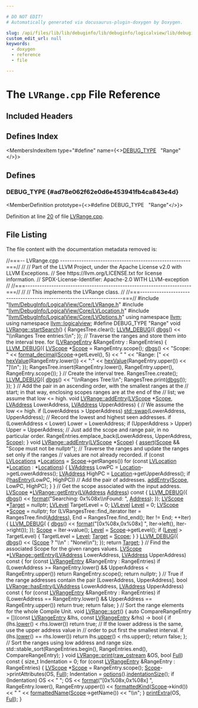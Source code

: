 ```yaml
---

# DO NOT EDIT!
# Automatically generated via docusaurus-plugin-doxygen by Doxygen.

slug: /api/files/lib/lib/debuginfo/lib/debuginfo/logicalview/lib/debuginfo/logicalview/core/lvrange-cpp
custom_edit_url: null
keywords:
  - doxygen
  - reference
  - file

---
```





# The `LVRange.cpp` File Reference

<DoxygenPage pluginConfig={pluginConfig}>



## Included Headers

<IncludesList>
<IncludesListItem
  filePath="llvm/DebugInfo/LogicalView/Core/LVRange.h"
  permalink="/docs/api/files/include/include/llvm/include/llvm/debuginfo/include/llvm/debuginfo/logicalview/include/llvm/debuginfo/logicalview/core/lvrange-h"
  isLocal="true" />
<IncludesListItem
  filePath="llvm/DebugInfo/LogicalView/Core/LVLocation.h"
  permalink="/docs/api/files/include/include/llvm/include/llvm/debuginfo/include/llvm/debuginfo/logicalview/include/llvm/debuginfo/logicalview/core/lvlocation-h"
  isLocal="true" />
<IncludesListItem
  filePath="llvm/DebugInfo/LogicalView/Core/LVOptions.h"
  permalink="/docs/api/files/include/include/llvm/include/llvm/debuginfo/include/llvm/debuginfo/logicalview/include/llvm/debuginfo/logicalview/core/lvoptions-h"
  isLocal="true" />
</IncludesList>

## Defines Index

<MembersIndex>

<MembersIndexItem
  type="#define"
  name={<><a href="#ad78e062f62e0d6e453941fb4ca843e4d">DEBUG&#95;TYPE</a>&nbsp;&nbsp;&nbsp;&quot;Range&quot;</>}>
</MembersIndexItem>

</MembersIndex>


<SectionDefinition>

## Defines

### DEBUG&#95;TYPE {#ad78e062f62e0d6e453941fb4ca843e4d}

<MemberDefinition
  prototype={<>#define DEBUG&#95;TYPE&nbsp;&nbsp;&nbsp;&quot;Range&quot;</>}>

Definition at line <a href="#l00020">20</a> of file <a href="/docs/api/files/lib/lib/debuginfo/lib/debuginfo/logicalview/lib/debuginfo/logicalview/core/lvrange-cpp">LVRange.cpp</a>.
</MemberDefinition>

</SectionDefinition>

## File Listing

The file content with the documentation metadata removed is:

<ProgramListing>

<Link id="l00001" /><CodeLine lineNumber="1"><Highlight kind="comment">//===-- LVRange.cpp -------------------------------------------------------===//</Highlight><Highlight kind="normal"></Highlight></CodeLine>
<Link id="l00002" /><CodeLine lineNumber="2"><Highlight kind="normal"></Highlight><Highlight kind="comment">//</Highlight><Highlight kind="normal"></Highlight></CodeLine>
<Link id="l00003" /><CodeLine lineNumber="3"><Highlight kind="normal"></Highlight><Highlight kind="comment">// Part of the LLVM Project, under the Apache License v2.0 with LLVM Exceptions.</Highlight><Highlight kind="normal"></Highlight></CodeLine>
<Link id="l00004" /><CodeLine lineNumber="4"><Highlight kind="normal"></Highlight><Highlight kind="comment">// See https://llvm.org/LICENSE.txt for license information.</Highlight><Highlight kind="normal"></Highlight></CodeLine>
<Link id="l00005" /><CodeLine lineNumber="5"><Highlight kind="normal"></Highlight><Highlight kind="comment">// SPDX-License-Identifier: Apache-2.0 WITH LLVM-exception</Highlight><Highlight kind="normal"></Highlight></CodeLine>
<Link id="l00006" /><CodeLine lineNumber="6"><Highlight kind="normal"></Highlight><Highlight kind="comment">//</Highlight><Highlight kind="normal"></Highlight></CodeLine>
<Link id="l00007" /><CodeLine lineNumber="7"><Highlight kind="normal"></Highlight><Highlight kind="comment">//===----------------------------------------------------------------------===//</Highlight><Highlight kind="normal"></Highlight></CodeLine>
<Link id="l00008" /><CodeLine lineNumber="8"><Highlight kind="normal"></Highlight><Highlight kind="comment">//</Highlight><Highlight kind="normal"></Highlight></CodeLine>
<Link id="l00009" /><CodeLine lineNumber="9"><Highlight kind="normal"></Highlight><Highlight kind="comment">// This implements the LVRange class.</Highlight><Highlight kind="normal"></Highlight></CodeLine>
<Link id="l00010" /><CodeLine lineNumber="10"><Highlight kind="normal"></Highlight><Highlight kind="comment">//</Highlight><Highlight kind="normal"></Highlight></CodeLine>
<Link id="l00011" /><CodeLine lineNumber="11"><Highlight kind="normal"></Highlight><Highlight kind="comment">//===----------------------------------------------------------------------===//</Highlight><Highlight kind="normal"></Highlight></CodeLine>
<Link id="l00012" /><CodeLine lineNumber="12"><Highlight kind="normal"></Highlight></CodeLine>
<Link id="l00013" /><CodeLine lineNumber="13"><Highlight kind="normal"></Highlight><Highlight kind="preprocessor">#include &quot;<a href="/docs/api/files/include/include/llvm/include/llvm/debuginfo/include/llvm/debuginfo/logicalview/include/llvm/debuginfo/logicalview/core/lvrange-h">llvm/DebugInfo/LogicalView/Core/LVRange.h</a>&quot;</Highlight><Highlight kind="normal"></Highlight></CodeLine>
<Link id="l00014" /><CodeLine lineNumber="14"><Highlight kind="normal"></Highlight><Highlight kind="preprocessor">#include &quot;<a href="/docs/api/files/include/include/llvm/include/llvm/debuginfo/include/llvm/debuginfo/logicalview/include/llvm/debuginfo/logicalview/core/lvlocation-h">llvm/DebugInfo/LogicalView/Core/LVLocation.h</a>&quot;</Highlight><Highlight kind="normal"></Highlight></CodeLine>
<Link id="l00015" /><CodeLine lineNumber="15"><Highlight kind="normal"></Highlight><Highlight kind="preprocessor">#include &quot;<a href="/docs/api/files/include/include/llvm/include/llvm/debuginfo/include/llvm/debuginfo/logicalview/include/llvm/debuginfo/logicalview/core/lvoptions-h">llvm/DebugInfo/LogicalView/Core/LVOptions.h</a>&quot;</Highlight><Highlight kind="normal"></Highlight></CodeLine>
<Link id="l00016" /><CodeLine lineNumber="16"><Highlight kind="normal"></Highlight></CodeLine>
<Link id="l00017" /><CodeLine lineNumber="17"><Highlight kind="normal"></Highlight><Highlight kind="keyword">using namespace </Highlight><Highlight kind="normal"><a href="/docs/api/namespaces/llvm">llvm</a>;</Highlight></CodeLine>
<Link id="l00018" /><CodeLine lineNumber="18"><Highlight kind="normal"></Highlight><Highlight kind="keyword">using namespace </Highlight><Highlight kind="normal"><a href="/docs/api/namespaces/llvm/logicalview">llvm::logicalview</a>;</Highlight></CodeLine>
<Link id="l00019" /><CodeLine lineNumber="19"><Highlight kind="normal"></Highlight></CodeLine>
<Link id="l00020" /><CodeLine lineNumber="20" lineLink="#ad78e062f62e0d6e453941fb4ca843e4d"><Highlight kind="normal"></Highlight><Highlight kind="preprocessor">#define DEBUG&#95;TYPE &quot;Range&quot;</Highlight><Highlight kind="normal"></Highlight></CodeLine>
<Link id="l00021" /><CodeLine lineNumber="21"><Highlight kind="normal"></Highlight></CodeLine>
<Link id="l00022" /><CodeLine lineNumber="22" lineLink="/docs/api/classes/llvm/logicalview/lvrange/#a85238d38a2e02ae1b9f155e95bb8c5d5"><Highlight kind="normal"></Highlight><Highlight kind="keywordtype">void</Highlight><Highlight kind="normal"> <a href="/docs/api/classes/llvm/logicalview/lvrange/#a85238d38a2e02ae1b9f155e95bb8c5d5">LVRange::startSearch</a>() &#123;</Highlight></CodeLine>
<Link id="l00023" /><CodeLine lineNumber="23"><Highlight kind="normal">  RangesTree.clear();</Highlight></CodeLine>
<Link id="l00024" /><CodeLine lineNumber="24"><Highlight kind="normal"></Highlight></CodeLine>
<Link id="l00025" /><CodeLine lineNumber="25"><Highlight kind="normal">  <a href="/docs/api/files/include/include/llvm/include/llvm/support/debug-h/#a196897517069dda1bdb549e24468f7d7">LLVM&#95;DEBUG</a>(&#123; <a href="/docs/api/namespaces/llvm/#a7c46c742c31be54870e2038048e6b391">dbgs</a>() &lt;&lt; </Highlight><Highlight kind="stringliteral">&quot;\\nRanges Tree entries:\\n&quot;</Highlight><Highlight kind="normal">; &#125;);</Highlight></CodeLine>
<Link id="l00026" /><CodeLine lineNumber="26"><Highlight kind="normal"></Highlight></CodeLine>
<Link id="l00027" /><CodeLine lineNumber="27"><Highlight kind="normal">  </Highlight><Highlight kind="comment">// Traverse the ranges and store them into the interval tree.</Highlight><Highlight kind="normal"></Highlight></CodeLine>
<Link id="l00028" /><CodeLine lineNumber="28"><Highlight kind="normal">  </Highlight><Highlight kind="keywordflow">for</Highlight><Highlight kind="normal"> (<a href="/docs/api/classes/llvm/logicalview/lvrangeentry">LVRangeEntry</a> &amp;RangeEntry : RangeEntries) &#123;</Highlight></CodeLine>
<Link id="l00029" /><CodeLine lineNumber="29"><Highlight kind="normal">    <a href="/docs/api/files/include/include/llvm/include/llvm/support/debug-h/#a196897517069dda1bdb549e24468f7d7">LLVM&#95;DEBUG</a>(&#123;</Highlight></CodeLine>
<Link id="l00030" /><CodeLine lineNumber="30"><Highlight kind="normal">      <a href="/docs/api/classes/llvm/logicalview/lvscope">LVScope</a> &#42;<a href="/docs/api/classes/llvm/logicalview/lvobject/#af6ec25fbed1ba22e74fe2173798fc6c1">Scope</a> = RangeEntry.scope();</Highlight></CodeLine>
<Link id="l00031" /><CodeLine lineNumber="31"><Highlight kind="normal">      <a href="/docs/api/namespaces/llvm/#a7c46c742c31be54870e2038048e6b391">dbgs</a>() &lt;&lt; </Highlight><Highlight kind="stringliteral">&quot;Scope: &quot;</Highlight><Highlight kind="normal"> &lt;&lt; <a href="/docs/api/namespaces/llvm/#a0891783364de54e1128f37fdbc01e8b1">format&#95;decimal</a>(<a href="/docs/api/classes/llvm/logicalview/lvobject/#af6ec25fbed1ba22e74fe2173798fc6c1">Scope</a>-&gt;getLevel(), 5) &lt;&lt; </Highlight><Highlight kind="stringliteral">&quot; &quot;</Highlight><Highlight kind="normal"></Highlight></CodeLine>
<Link id="l00032" /><CodeLine lineNumber="32"><Highlight kind="normal">             &lt;&lt; </Highlight><Highlight kind="stringliteral">&quot;Range: &#91;&quot;</Highlight><Highlight kind="normal"> &lt;&lt; <a href="/docs/api/namespaces/llvm/logicalview/#a0b853e87e0efcb31ad9f0381e7db7673">hexValue</a>(RangeEntry.lower()) &lt;&lt; </Highlight><Highlight kind="stringliteral">&quot;:&quot;</Highlight><Highlight kind="normal"></Highlight></CodeLine>
<Link id="l00033" /><CodeLine lineNumber="33"><Highlight kind="normal">             &lt;&lt; <a href="/docs/api/namespaces/llvm/logicalview/#a0b853e87e0efcb31ad9f0381e7db7673">hexValue</a>(RangeEntry.upper()) &lt;&lt; </Highlight><Highlight kind="stringliteral">&quot;&#93;\\n&quot;</Highlight><Highlight kind="normal">;</Highlight></CodeLine>
<Link id="l00034" /><CodeLine lineNumber="34"><Highlight kind="normal">    &#125;);</Highlight></CodeLine>
<Link id="l00035" /><CodeLine lineNumber="35"><Highlight kind="normal"></Highlight></CodeLine>
<Link id="l00036" /><CodeLine lineNumber="36"><Highlight kind="normal">    RangesTree.insert(RangeEntry.lower(), RangeEntry.upper(),</Highlight></CodeLine>
<Link id="l00037" /><CodeLine lineNumber="37"><Highlight kind="normal">                      RangeEntry.scope());</Highlight></CodeLine>
<Link id="l00038" /><CodeLine lineNumber="38"><Highlight kind="normal">  &#125;</Highlight></CodeLine>
<Link id="l00039" /><CodeLine lineNumber="39"><Highlight kind="normal"></Highlight></CodeLine>
<Link id="l00040" /><CodeLine lineNumber="40"><Highlight kind="normal">  </Highlight><Highlight kind="comment">// Create the interval tree.</Highlight><Highlight kind="normal"></Highlight></CodeLine>
<Link id="l00041" /><CodeLine lineNumber="41"><Highlight kind="normal">  RangesTree.create();</Highlight></CodeLine>
<Link id="l00042" /><CodeLine lineNumber="42"><Highlight kind="normal"></Highlight></CodeLine>
<Link id="l00043" /><CodeLine lineNumber="43"><Highlight kind="normal">  <a href="/docs/api/files/include/include/llvm/include/llvm/support/debug-h/#a196897517069dda1bdb549e24468f7d7">LLVM&#95;DEBUG</a>(&#123;</Highlight></CodeLine>
<Link id="l00044" /><CodeLine lineNumber="44"><Highlight kind="normal">    <a href="/docs/api/namespaces/llvm/#a7c46c742c31be54870e2038048e6b391">dbgs</a>() &lt;&lt; </Highlight><Highlight kind="stringliteral">&quot;\\nRanges Tree:\\n&quot;</Highlight><Highlight kind="normal">;</Highlight></CodeLine>
<Link id="l00045" /><CodeLine lineNumber="45"><Highlight kind="normal">    RangesTree.print(<a href="/docs/api/namespaces/llvm/#a7c46c742c31be54870e2038048e6b391">dbgs</a>());</Highlight></CodeLine>
<Link id="l00046" /><CodeLine lineNumber="46"><Highlight kind="normal">  &#125;);</Highlight></CodeLine>
<Link id="l00047" /><CodeLine lineNumber="47"><Highlight kind="normal">&#125;</Highlight></CodeLine>
<Link id="l00048" /><CodeLine lineNumber="48"><Highlight kind="normal"></Highlight></CodeLine>
<Link id="l00049" /><CodeLine lineNumber="49"><Highlight kind="normal"></Highlight><Highlight kind="comment">// Add the pair in an ascending order, with the smallest ranges at the</Highlight><Highlight kind="normal"></Highlight></CodeLine>
<Link id="l00050" /><CodeLine lineNumber="50"><Highlight kind="normal"></Highlight><Highlight kind="comment">// start; in that way, enclosing scopes ranges are at the end of the</Highlight><Highlight kind="normal"></Highlight></CodeLine>
<Link id="l00051" /><CodeLine lineNumber="51"><Highlight kind="normal"></Highlight><Highlight kind="comment">// list; we assume that low &lt;= high.</Highlight><Highlight kind="normal"></Highlight></CodeLine>
<Link id="l00052" /><CodeLine lineNumber="52" lineLink="/docs/api/classes/llvm/logicalview/lvrange/#adce7ef8a5f0e0e954cadfb779f665859"><Highlight kind="normal"></Highlight><Highlight kind="keywordtype">void</Highlight><Highlight kind="normal"> <a href="/docs/api/classes/llvm/logicalview/lvrange/#adce7ef8a5f0e0e954cadfb779f665859">LVRange::addEntry</a>(<a href="/docs/api/classes/llvm/logicalview/lvscope">LVScope</a> &#42;<a href="/docs/api/classes/llvm/logicalview/lvobject/#af6ec25fbed1ba22e74fe2173798fc6c1">Scope</a>, <a href="/docs/api/namespaces/llvm/logicalview/#ad3a6cc0dd7aa2e5bf8b5d0ee648e6850">LVAddress</a> LowerAddress,</Highlight></CodeLine>
<Link id="l00053" /><CodeLine lineNumber="53"><Highlight kind="normal">                       <a href="/docs/api/namespaces/llvm/logicalview/#ad3a6cc0dd7aa2e5bf8b5d0ee648e6850">LVAddress</a> UpperAddress) &#123;</Highlight></CodeLine>
<Link id="l00054" /><CodeLine lineNumber="54"><Highlight kind="normal">  </Highlight><Highlight kind="comment">// We assume the low &lt;= high.</Highlight><Highlight kind="normal"></Highlight></CodeLine>
<Link id="l00055" /><CodeLine lineNumber="55"><Highlight kind="normal">  </Highlight><Highlight kind="keywordflow">if</Highlight><Highlight kind="normal"> (LowerAddress &gt; UpperAddress)</Highlight></CodeLine>
<Link id="l00056" /><CodeLine lineNumber="56"><Highlight kind="normal">    <a href="/docs/api/namespaces/std/#ab8424022895aee3e366fb9a32f2883cb">std::swap</a>(LowerAddress, UpperAddress);</Highlight></CodeLine>
<Link id="l00057" /><CodeLine lineNumber="57"><Highlight kind="normal"></Highlight></CodeLine>
<Link id="l00058" /><CodeLine lineNumber="58"><Highlight kind="normal">  </Highlight><Highlight kind="comment">// Record the lowest and highest seen addresses.</Highlight><Highlight kind="normal"></Highlight></CodeLine>
<Link id="l00059" /><CodeLine lineNumber="59"><Highlight kind="normal">  </Highlight><Highlight kind="keywordflow">if</Highlight><Highlight kind="normal"> (LowerAddress &lt; Lower)</Highlight></CodeLine>
<Link id="l00060" /><CodeLine lineNumber="60"><Highlight kind="normal">    Lower = LowerAddress;</Highlight></CodeLine>
<Link id="l00061" /><CodeLine lineNumber="61"><Highlight kind="normal">  </Highlight><Highlight kind="keywordflow">if</Highlight><Highlight kind="normal"> (UpperAddress &gt; Upper)</Highlight></CodeLine>
<Link id="l00062" /><CodeLine lineNumber="62"><Highlight kind="normal">    Upper = UpperAddress;</Highlight></CodeLine>
<Link id="l00063" /><CodeLine lineNumber="63"><Highlight kind="normal"></Highlight></CodeLine>
<Link id="l00064" /><CodeLine lineNumber="64"><Highlight kind="normal">  </Highlight><Highlight kind="comment">// Just add the scope and range pair, in no particular order.</Highlight><Highlight kind="normal"></Highlight></CodeLine>
<Link id="l00065" /><CodeLine lineNumber="65"><Highlight kind="normal">  RangeEntries.emplace&#95;back(LowerAddress, UpperAddress, <a href="/docs/api/classes/llvm/logicalview/lvobject/#af6ec25fbed1ba22e74fe2173798fc6c1">Scope</a>);</Highlight></CodeLine>
<Link id="l00066" /><CodeLine lineNumber="66"><Highlight kind="normal">&#125;</Highlight></CodeLine>
<Link id="l00067" /><CodeLine lineNumber="67"><Highlight kind="normal"></Highlight></CodeLine>
<Link id="l00068" /><CodeLine lineNumber="68" lineLink="/docs/api/classes/llvm/logicalview/lvrange/#a98eeadcf643a20feed2df622df915324"><Highlight kind="normal"></Highlight><Highlight kind="keywordtype">void</Highlight><Highlight kind="normal"> <a href="/docs/api/classes/llvm/logicalview/lvrange/#adce7ef8a5f0e0e954cadfb779f665859">LVRange::addEntry</a>(<a href="/docs/api/classes/llvm/logicalview/lvscope">LVScope</a> &#42;<a href="/docs/api/classes/llvm/logicalview/lvobject/#af6ec25fbed1ba22e74fe2173798fc6c1">Scope</a>) &#123;</Highlight></CodeLine>
<Link id="l00069" /><CodeLine lineNumber="69"><Highlight kind="normal">  <a href="/docs/api/files/lib/lib/target/lib/target/amdgpu/silowercontrolflow-cpp/#a4868c5d81c5ccc98c47aeab6244346a0">assert</a>(<a href="/docs/api/classes/llvm/logicalview/lvobject/#af6ec25fbed1ba22e74fe2173798fc6c1">Scope</a> &amp;&amp; </Highlight><Highlight kind="stringliteral">&quot;Scope must not be nullptr&quot;</Highlight><Highlight kind="normal">);</Highlight></CodeLine>
<Link id="l00070" /><CodeLine lineNumber="70"><Highlight kind="normal">  </Highlight><Highlight kind="comment">// Traverse the ranges and update the ranges set only if the ranges</Highlight><Highlight kind="normal"></Highlight></CodeLine>
<Link id="l00071" /><CodeLine lineNumber="71"><Highlight kind="normal">  </Highlight><Highlight kind="comment">// values are not already recorded.</Highlight><Highlight kind="normal"></Highlight></CodeLine>
<Link id="l00072" /><CodeLine lineNumber="72"><Highlight kind="normal">  </Highlight><Highlight kind="keywordflow">if</Highlight><Highlight kind="normal"> (</Highlight><Highlight kind="keyword">const</Highlight><Highlight kind="normal"> <a href="/docs/api/namespaces/llvm/logicalview/#af8f066d08c938c18f808aa46ea1c68fc">LVLocations</a> &#42;<a href="/docs/api/namespaces/llvm/logicalview/#a8d4dd8d1ec9d9328d03bb2b99aa74744aeebd338ddbd547e41e4a1296de82963a">Locations</a> = <a href="/docs/api/classes/llvm/logicalview/lvobject/#af6ec25fbed1ba22e74fe2173798fc6c1">Scope</a>-&gt;getRanges())</Highlight></CodeLine>
<Link id="l00073" /><CodeLine lineNumber="73"><Highlight kind="normal">    </Highlight><Highlight kind="keywordflow">for</Highlight><Highlight kind="normal"> (</Highlight><Highlight kind="keyword">const</Highlight><Highlight kind="normal"> <a href="/docs/api/classes/llvm/logicalview/lvlocation">LVLocation</a> &#42;<a href="/docs/api/namespaces/llvm/logicalview/#a9696bc411b0a7022c2cc78bff5173ceface5bf551379459c1c61d2a204061c455">Location</a> : &#42;<a href="/docs/api/namespaces/llvm/logicalview/#a8d4dd8d1ec9d9328d03bb2b99aa74744aeebd338ddbd547e41e4a1296de82963a">Locations</a>) &#123;</Highlight></CodeLine>
<Link id="l00074" /><CodeLine lineNumber="74"><Highlight kind="normal">      <a href="/docs/api/namespaces/llvm/logicalview/#ad3a6cc0dd7aa2e5bf8b5d0ee648e6850">LVAddress</a> LowPC = <a href="/docs/api/namespaces/llvm/logicalview/#a9696bc411b0a7022c2cc78bff5173ceface5bf551379459c1c61d2a204061c455">Location</a>-&gt;getLowerAddress();</Highlight></CodeLine>
<Link id="l00075" /><CodeLine lineNumber="75"><Highlight kind="normal">      <a href="/docs/api/namespaces/llvm/logicalview/#ad3a6cc0dd7aa2e5bf8b5d0ee648e6850">LVAddress</a> HighPC = <a href="/docs/api/namespaces/llvm/logicalview/#a9696bc411b0a7022c2cc78bff5173ceface5bf551379459c1c61d2a204061c455">Location</a>-&gt;getUpperAddress();</Highlight></CodeLine>
<Link id="l00076" /><CodeLine lineNumber="76"><Highlight kind="normal">      </Highlight><Highlight kind="keywordflow">if</Highlight><Highlight kind="normal"> (!<a href="/docs/api/classes/llvm/logicalview/lvrange/#a0e1c696aeb54f4ed184957a42d933a81">hasEntry</a>(LowPC, HighPC))</Highlight></CodeLine>
<Link id="l00077" /><CodeLine lineNumber="77"><Highlight kind="normal">        </Highlight><Highlight kind="comment">// Add the pair of addresses.</Highlight><Highlight kind="normal"></Highlight></CodeLine>
<Link id="l00078" /><CodeLine lineNumber="78"><Highlight kind="normal">        <a href="/docs/api/classes/llvm/logicalview/lvrange/#adce7ef8a5f0e0e954cadfb779f665859">addEntry</a>(<a href="/docs/api/classes/llvm/logicalview/lvobject/#af6ec25fbed1ba22e74fe2173798fc6c1">Scope</a>, LowPC, HighPC);</Highlight></CodeLine>
<Link id="l00079" /><CodeLine lineNumber="79"><Highlight kind="normal">    &#125;</Highlight></CodeLine>
<Link id="l00080" /><CodeLine lineNumber="80"><Highlight kind="normal">&#125;</Highlight></CodeLine>
<Link id="l00081" /><CodeLine lineNumber="81"><Highlight kind="normal"></Highlight></CodeLine>
<Link id="l00082" /><CodeLine lineNumber="82"><Highlight kind="normal"></Highlight><Highlight kind="comment">// Get the scope associated with the input address.</Highlight><Highlight kind="normal"></Highlight></CodeLine>
<Link id="l00083" /><CodeLine lineNumber="83" lineLink="/docs/api/classes/llvm/logicalview/lvrange/#a0409fa6b52c2d7e04d9c1d0e63c72479"><Highlight kind="normal"><a href="/docs/api/classes/llvm/logicalview/lvscope">LVScope</a> &#42;<a href="/docs/api/classes/llvm/logicalview/lvrange/#a0409fa6b52c2d7e04d9c1d0e63c72479">LVRange::getEntry</a>(<a href="/docs/api/namespaces/llvm/logicalview/#ad3a6cc0dd7aa2e5bf8b5d0ee648e6850">LVAddress</a> <a href="/docs/api/namespaces/llvm/#a8e02bbea14c70bab55fbc1384e1472d9add7bf230fde8d4836917806aff6a6b27">Address</a>)</Highlight><Highlight kind="keyword"> const </Highlight><Highlight kind="normal">&#123;</Highlight></CodeLine>
<Link id="l00084" /><CodeLine lineNumber="84"><Highlight kind="normal">  <a href="/docs/api/files/include/include/llvm/include/llvm/support/debug-h/#a196897517069dda1bdb549e24468f7d7">LLVM&#95;DEBUG</a>(&#123; <a href="/docs/api/namespaces/llvm/#a7c46c742c31be54870e2038048e6b391">dbgs</a>() &lt;&lt; <a href="/docs/api/namespaces/llvm/#a939bc2108d47080767f0c06ba56caec7">format</a>(</Highlight><Highlight kind="stringliteral">&quot;Searching: 0x%08x\\nFound: &quot;</Highlight><Highlight kind="normal">, <a href="/docs/api/namespaces/llvm/#a8e02bbea14c70bab55fbc1384e1472d9add7bf230fde8d4836917806aff6a6b27">Address</a>); &#125;);</Highlight></CodeLine>
<Link id="l00085" /><CodeLine lineNumber="85"><Highlight kind="normal"></Highlight></CodeLine>
<Link id="l00086" /><CodeLine lineNumber="86"><Highlight kind="normal">  <a href="/docs/api/classes/llvm/logicalview/lvscope">LVScope</a> &#42;<a href="/docs/api/classes/llvm/target">Target</a> = </Highlight><Highlight kind="keyword">nullptr</Highlight><Highlight kind="normal">;</Highlight></CodeLine>
<Link id="l00087" /><CodeLine lineNumber="87"><Highlight kind="normal">  <a href="/docs/api/namespaces/llvm/logicalview/#a4eaccc9c89c59a59cbfab176861e1581">LVLevel</a> TargetLevel = 0;</Highlight></CodeLine>
<Link id="l00088" /><CodeLine lineNumber="88"><Highlight kind="normal">  <a href="/docs/api/namespaces/llvm/logicalview/#a4eaccc9c89c59a59cbfab176861e1581">LVLevel</a> <a href="/docs/api/namespaces/llvm/logicalview/#a9696bc411b0a7022c2cc78bff5173cefaa0db49ba470c1c9ae2128c3470339153">Level</a> = 0;</Highlight></CodeLine>
<Link id="l00089" /><CodeLine lineNumber="89"><Highlight kind="normal">  <a href="/docs/api/classes/llvm/logicalview/lvscope">LVScope</a> &#42;<a href="/docs/api/classes/llvm/logicalview/lvobject/#af6ec25fbed1ba22e74fe2173798fc6c1">Scope</a> = </Highlight><Highlight kind="keyword">nullptr</Highlight><Highlight kind="normal">;</Highlight></CodeLine>
<Link id="l00090" /><CodeLine lineNumber="90"><Highlight kind="normal">  </Highlight><Highlight kind="keywordflow">for</Highlight><Highlight kind="normal"> (LVRangesTree::find&#95;iterator Iter = RangesTree.find(<a href="/docs/api/namespaces/llvm/#a8e02bbea14c70bab55fbc1384e1472d9add7bf230fde8d4836917806aff6a6b27">Address</a>),</Highlight></CodeLine>
<Link id="l00091" /><CodeLine lineNumber="91"><Highlight kind="normal">                                   End = RangesTree.find&#95;end();</Highlight></CodeLine>
<Link id="l00092" /><CodeLine lineNumber="92"><Highlight kind="normal">       Iter != End; ++Iter) &#123;</Highlight></CodeLine>
<Link id="l00093" /><CodeLine lineNumber="93"><Highlight kind="normal">    <a href="/docs/api/files/include/include/llvm/include/llvm/support/debug-h/#a196897517069dda1bdb549e24468f7d7">LLVM&#95;DEBUG</a>(</Highlight></CodeLine>
<Link id="l00094" /><CodeLine lineNumber="94"><Highlight kind="normal">        &#123; <a href="/docs/api/namespaces/llvm/#a7c46c742c31be54870e2038048e6b391">dbgs</a>() &lt;&lt; <a href="/docs/api/namespaces/llvm/#a939bc2108d47080767f0c06ba56caec7">format</a>(</Highlight><Highlight kind="stringliteral">&quot;&#91;0x%08x,0x%08x&#93; &quot;</Highlight><Highlight kind="normal">, Iter-&gt;left(), Iter-&gt;right()); &#125;);</Highlight></CodeLine>
<Link id="l00095" /><CodeLine lineNumber="95"><Highlight kind="normal">    <a href="/docs/api/classes/llvm/logicalview/lvobject/#af6ec25fbed1ba22e74fe2173798fc6c1">Scope</a> = Iter-&gt;value();</Highlight></CodeLine>
<Link id="l00096" /><CodeLine lineNumber="96"><Highlight kind="normal">    <a href="/docs/api/namespaces/llvm/logicalview/#a9696bc411b0a7022c2cc78bff5173cefaa0db49ba470c1c9ae2128c3470339153">Level</a> = <a href="/docs/api/classes/llvm/logicalview/lvobject/#af6ec25fbed1ba22e74fe2173798fc6c1">Scope</a>-&gt;getLevel();</Highlight></CodeLine>
<Link id="l00097" /><CodeLine lineNumber="97"><Highlight kind="normal">    </Highlight><Highlight kind="keywordflow">if</Highlight><Highlight kind="normal"> (<a href="/docs/api/namespaces/llvm/logicalview/#a9696bc411b0a7022c2cc78bff5173cefaa0db49ba470c1c9ae2128c3470339153">Level</a> &gt; TargetLevel) &#123;</Highlight></CodeLine>
<Link id="l00098" /><CodeLine lineNumber="98"><Highlight kind="normal">      TargetLevel = <a href="/docs/api/namespaces/llvm/logicalview/#a9696bc411b0a7022c2cc78bff5173cefaa0db49ba470c1c9ae2128c3470339153">Level</a>;</Highlight></CodeLine>
<Link id="l00099" /><CodeLine lineNumber="99"><Highlight kind="normal">      <a href="/docs/api/classes/llvm/target">Target</a> = <a href="/docs/api/classes/llvm/logicalview/lvobject/#af6ec25fbed1ba22e74fe2173798fc6c1">Scope</a>;</Highlight></CodeLine>
<Link id="l00100" /><CodeLine lineNumber="100"><Highlight kind="normal">    &#125;</Highlight></CodeLine>
<Link id="l00101" /><CodeLine lineNumber="101"><Highlight kind="normal">  &#125;</Highlight></CodeLine>
<Link id="l00102" /><CodeLine lineNumber="102"><Highlight kind="normal"></Highlight></CodeLine>
<Link id="l00103" /><CodeLine lineNumber="103"><Highlight kind="normal">  <a href="/docs/api/files/include/include/llvm/include/llvm/support/debug-h/#a196897517069dda1bdb549e24468f7d7">LLVM&#95;DEBUG</a>(&#123; <a href="/docs/api/namespaces/llvm/#a7c46c742c31be54870e2038048e6b391">dbgs</a>() &lt;&lt; (<a href="/docs/api/classes/llvm/logicalview/lvobject/#af6ec25fbed1ba22e74fe2173798fc6c1">Scope</a> ? </Highlight><Highlight kind="stringliteral">&quot;\\n&quot;</Highlight><Highlight kind="normal"> : </Highlight><Highlight kind="stringliteral">&quot;None\\n&quot;</Highlight><Highlight kind="normal">); &#125;);</Highlight></CodeLine>
<Link id="l00104" /><CodeLine lineNumber="104"><Highlight kind="normal"></Highlight></CodeLine>
<Link id="l00105" /><CodeLine lineNumber="105"><Highlight kind="normal">  </Highlight><Highlight kind="keywordflow">return</Highlight><Highlight kind="normal"> <a href="/docs/api/classes/llvm/target">Target</a>;</Highlight></CodeLine>
<Link id="l00106" /><CodeLine lineNumber="106"><Highlight kind="normal">&#125;</Highlight></CodeLine>
<Link id="l00107" /><CodeLine lineNumber="107"><Highlight kind="normal"></Highlight></CodeLine>
<Link id="l00108" /><CodeLine lineNumber="108"><Highlight kind="normal"></Highlight><Highlight kind="comment">// Find the associated Scope for the given ranges values.</Highlight><Highlight kind="normal"></Highlight></CodeLine>
<Link id="l00109" /><CodeLine lineNumber="109" lineLink="/docs/api/classes/llvm/logicalview/lvrange/#a22bf22d5b831ad0979aa1f40503fd183"><Highlight kind="normal"><a href="/docs/api/classes/llvm/logicalview/lvscope">LVScope</a> &#42;<a href="/docs/api/classes/llvm/logicalview/lvrange/#a0409fa6b52c2d7e04d9c1d0e63c72479">LVRange::getEntry</a>(<a href="/docs/api/namespaces/llvm/logicalview/#ad3a6cc0dd7aa2e5bf8b5d0ee648e6850">LVAddress</a> LowerAddress,</Highlight></CodeLine>
<Link id="l00110" /><CodeLine lineNumber="110"><Highlight kind="normal">                           <a href="/docs/api/namespaces/llvm/logicalview/#ad3a6cc0dd7aa2e5bf8b5d0ee648e6850">LVAddress</a> UpperAddress)</Highlight><Highlight kind="keyword"> const </Highlight><Highlight kind="normal">&#123;</Highlight></CodeLine>
<Link id="l00111" /><CodeLine lineNumber="111"><Highlight kind="normal">  </Highlight><Highlight kind="keywordflow">for</Highlight><Highlight kind="normal"> (</Highlight><Highlight kind="keyword">const</Highlight><Highlight kind="normal"> <a href="/docs/api/classes/llvm/logicalview/lvrangeentry">LVRangeEntry</a> &amp;RangeEntry : RangeEntries)</Highlight></CodeLine>
<Link id="l00112" /><CodeLine lineNumber="112"><Highlight kind="normal">    </Highlight><Highlight kind="keywordflow">if</Highlight><Highlight kind="normal"> (LowerAddress &gt;= RangeEntry.lower() &amp;&amp; UpperAddress &lt; RangeEntry.upper())</Highlight></CodeLine>
<Link id="l00113" /><CodeLine lineNumber="113"><Highlight kind="normal">      </Highlight><Highlight kind="keywordflow">return</Highlight><Highlight kind="normal"> RangeEntry.scope();</Highlight></CodeLine>
<Link id="l00114" /><CodeLine lineNumber="114"><Highlight kind="normal">  </Highlight><Highlight kind="keywordflow">return</Highlight><Highlight kind="normal"> </Highlight><Highlight kind="keyword">nullptr</Highlight><Highlight kind="normal">;</Highlight></CodeLine>
<Link id="l00115" /><CodeLine lineNumber="115"><Highlight kind="normal">&#125;</Highlight></CodeLine>
<Link id="l00116" /><CodeLine lineNumber="116"><Highlight kind="normal"></Highlight></CodeLine>
<Link id="l00117" /><CodeLine lineNumber="117"><Highlight kind="normal"></Highlight><Highlight kind="comment">// True if the range addresses contain the pair &#91;LowerAddress, UpperAddress&#93;.</Highlight><Highlight kind="normal"></Highlight></CodeLine>
<Link id="l00118" /><CodeLine lineNumber="118" lineLink="/docs/api/classes/llvm/logicalview/lvrange/#a0e1c696aeb54f4ed184957a42d933a81"><Highlight kind="normal"></Highlight><Highlight kind="keywordtype">bool</Highlight><Highlight kind="normal"> <a href="/docs/api/classes/llvm/logicalview/lvrange/#a0e1c696aeb54f4ed184957a42d933a81">LVRange::hasEntry</a>(<a href="/docs/api/namespaces/llvm/logicalview/#ad3a6cc0dd7aa2e5bf8b5d0ee648e6850">LVAddress</a> LowerAddress, <a href="/docs/api/namespaces/llvm/logicalview/#ad3a6cc0dd7aa2e5bf8b5d0ee648e6850">LVAddress</a> UpperAddress)</Highlight><Highlight kind="keyword"> const </Highlight><Highlight kind="normal">&#123;</Highlight></CodeLine>
<Link id="l00119" /><CodeLine lineNumber="119"><Highlight kind="normal">  </Highlight><Highlight kind="keywordflow">for</Highlight><Highlight kind="normal"> (</Highlight><Highlight kind="keyword">const</Highlight><Highlight kind="normal"> <a href="/docs/api/classes/llvm/logicalview/lvrangeentry">LVRangeEntry</a> &amp;RangeEntry : RangeEntries)</Highlight></CodeLine>
<Link id="l00120" /><CodeLine lineNumber="120"><Highlight kind="normal">    </Highlight><Highlight kind="keywordflow">if</Highlight><Highlight kind="normal"> (LowerAddress == RangeEntry.lower() &amp;&amp;</Highlight></CodeLine>
<Link id="l00121" /><CodeLine lineNumber="121"><Highlight kind="normal">        UpperAddress == RangeEntry.upper())</Highlight></CodeLine>
<Link id="l00122" /><CodeLine lineNumber="122"><Highlight kind="normal">      </Highlight><Highlight kind="keywordflow">return</Highlight><Highlight kind="normal"> </Highlight><Highlight kind="keyword">true</Highlight><Highlight kind="normal">;</Highlight></CodeLine>
<Link id="l00123" /><CodeLine lineNumber="123"><Highlight kind="normal">  </Highlight><Highlight kind="keywordflow">return</Highlight><Highlight kind="normal"> </Highlight><Highlight kind="keyword">false</Highlight><Highlight kind="normal">;</Highlight></CodeLine>
<Link id="l00124" /><CodeLine lineNumber="124"><Highlight kind="normal">&#125;</Highlight></CodeLine>
<Link id="l00125" /><CodeLine lineNumber="125"><Highlight kind="normal"></Highlight></CodeLine>
<Link id="l00126" /><CodeLine lineNumber="126"><Highlight kind="normal"></Highlight><Highlight kind="comment">// Sort the range elements for the whole Compile Unit.</Highlight><Highlight kind="normal"></Highlight></CodeLine>
<Link id="l00127" /><CodeLine lineNumber="127" lineLink="/docs/api/classes/llvm/logicalview/lvrange/#aa3cc825b5d1adfdd7029668cab4ad9a3"><Highlight kind="normal"></Highlight><Highlight kind="keywordtype">void</Highlight><Highlight kind="normal"> <a href="/docs/api/classes/llvm/logicalview/lvrange/#aa3cc825b5d1adfdd7029668cab4ad9a3">LVRange::sort</a>() &#123;</Highlight></CodeLine>
<Link id="l00128" /><CodeLine lineNumber="128"><Highlight kind="normal">  </Highlight><Highlight kind="keyword">auto</Highlight><Highlight kind="normal"> CompareRangeEntry = &#91;&#93;(</Highlight><Highlight kind="keyword">const</Highlight><Highlight kind="normal"> <a href="/docs/api/classes/llvm/logicalview/lvrangeentry">LVRangeEntry</a> &amp;lhs,</Highlight></CodeLine>
<Link id="l00129" /><CodeLine lineNumber="129"><Highlight kind="normal">                              </Highlight><Highlight kind="keyword">const</Highlight><Highlight kind="normal"> <a href="/docs/api/classes/llvm/logicalview/lvrangeentry">LVRangeEntry</a> &amp;rhs) -&gt; </Highlight><Highlight kind="keywordtype">bool</Highlight><Highlight kind="normal"> &#123;</Highlight></CodeLine>
<Link id="l00130" /><CodeLine lineNumber="130"><Highlight kind="normal">    </Highlight><Highlight kind="keywordflow">if</Highlight><Highlight kind="normal"> (lhs.<a href="/docs/api/classes/llvm/logicalview/lvrangeentry/#ab834221e152cf18f8445b4c1df99197b">lower</a>() &lt; rhs.lower())</Highlight></CodeLine>
<Link id="l00131" /><CodeLine lineNumber="131"><Highlight kind="normal">      </Highlight><Highlight kind="keywordflow">return</Highlight><Highlight kind="normal"> </Highlight><Highlight kind="keyword">true</Highlight><Highlight kind="normal">;</Highlight></CodeLine>
<Link id="l00132" /><CodeLine lineNumber="132"><Highlight kind="normal"></Highlight></CodeLine>
<Link id="l00133" /><CodeLine lineNumber="133"><Highlight kind="normal">    </Highlight><Highlight kind="comment">// If the lower address is the same, use the upper address value in</Highlight><Highlight kind="normal"></Highlight></CodeLine>
<Link id="l00134" /><CodeLine lineNumber="134"><Highlight kind="normal">    </Highlight><Highlight kind="comment">// order to put first the smallest interval.</Highlight><Highlight kind="normal"></Highlight></CodeLine>
<Link id="l00135" /><CodeLine lineNumber="135"><Highlight kind="normal">    </Highlight><Highlight kind="keywordflow">if</Highlight><Highlight kind="normal"> (lhs.<a href="/docs/api/classes/llvm/logicalview/lvrangeentry/#ab834221e152cf18f8445b4c1df99197b">lower</a>() == rhs.lower())</Highlight></CodeLine>
<Link id="l00136" /><CodeLine lineNumber="136"><Highlight kind="normal">      </Highlight><Highlight kind="keywordflow">return</Highlight><Highlight kind="normal"> lhs.<a href="/docs/api/classes/llvm/logicalview/lvrangeentry/#ad493b3c85143ed994758a9088e38b6ec">upper</a>() &lt; rhs.upper();</Highlight></CodeLine>
<Link id="l00137" /><CodeLine lineNumber="137"><Highlight kind="normal"></Highlight></CodeLine>
<Link id="l00138" /><CodeLine lineNumber="138"><Highlight kind="normal">    </Highlight><Highlight kind="keywordflow">return</Highlight><Highlight kind="normal"> </Highlight><Highlight kind="keyword">false</Highlight><Highlight kind="normal">;</Highlight></CodeLine>
<Link id="l00139" /><CodeLine lineNumber="139"><Highlight kind="normal">  &#125;;</Highlight></CodeLine>
<Link id="l00140" /><CodeLine lineNumber="140"><Highlight kind="normal"></Highlight></CodeLine>
<Link id="l00141" /><CodeLine lineNumber="141"><Highlight kind="normal">  </Highlight><Highlight kind="comment">// Sort the ranges using low address and range size.</Highlight><Highlight kind="normal"></Highlight></CodeLine>
<Link id="l00142" /><CodeLine lineNumber="142"><Highlight kind="normal">  std::stable&#95;sort(RangeEntries.begin(), RangeEntries.end(), CompareRangeEntry);</Highlight></CodeLine>
<Link id="l00143" /><CodeLine lineNumber="143"><Highlight kind="normal">&#125;</Highlight></CodeLine>
<Link id="l00144" /><CodeLine lineNumber="144"><Highlight kind="normal"></Highlight></CodeLine>
<Link id="l00145" /><CodeLine lineNumber="145" lineLink="/docs/api/classes/llvm/logicalview/lvrange/#a54cf6dd78dba0450301451282cec60e6"><Highlight kind="normal"></Highlight><Highlight kind="keywordtype">void</Highlight><Highlight kind="normal"> <a href="/docs/api/classes/llvm/logicalview/lvrange/#a54cf6dd78dba0450301451282cec60e6">LVRange::print</a>(<a href="/docs/api/classes/llvm/raw-ostream">raw&#95;ostream</a> &amp;OS, </Highlight><Highlight kind="keywordtype">bool</Highlight><Highlight kind="normal"> <a href="/docs/api/namespaces/llvm/#ad5b7ced2aa529c892b2219cd29b08760abbd47109890259c0127154db1af26c75">Full</a>)</Highlight><Highlight kind="keyword"> const </Highlight><Highlight kind="normal">&#123;</Highlight></CodeLine>
<Link id="l00146" /><CodeLine lineNumber="146"><Highlight kind="normal">  </Highlight><Highlight kind="keywordtype">size&#95;t</Highlight><Highlight kind="normal"> Indentation = 0;</Highlight></CodeLine>
<Link id="l00147" /><CodeLine lineNumber="147"><Highlight kind="normal">  </Highlight><Highlight kind="keywordflow">for</Highlight><Highlight kind="normal"> (</Highlight><Highlight kind="keyword">const</Highlight><Highlight kind="normal"> <a href="/docs/api/classes/llvm/logicalview/lvrangeentry">LVRangeEntry</a> &amp;RangeEntry : RangeEntries) &#123;</Highlight></CodeLine>
<Link id="l00148" /><CodeLine lineNumber="148"><Highlight kind="normal">    <a href="/docs/api/classes/llvm/logicalview/lvscope">LVScope</a> &#42;<a href="/docs/api/classes/llvm/logicalview/lvobject/#af6ec25fbed1ba22e74fe2173798fc6c1">Scope</a> = RangeEntry.scope();</Highlight></CodeLine>
<Link id="l00149" /><CodeLine lineNumber="149"><Highlight kind="normal">    <a href="/docs/api/classes/llvm/logicalview/lvobject/#af6ec25fbed1ba22e74fe2173798fc6c1">Scope</a>-&gt;printAttributes(OS, <a href="/docs/api/namespaces/llvm/#ad5b7ced2aa529c892b2219cd29b08760abbd47109890259c0127154db1af26c75">Full</a>);</Highlight></CodeLine>
<Link id="l00150" /><CodeLine lineNumber="150"><Highlight kind="normal">    Indentation = <a href="/docs/api/namespaces/llvm/logicalview/#adc3278484dd140d018661381153aaf8d">options</a>().<a href="/docs/api/classes/llvm/logicalview/lvoptions/#a1431edd355c668754c43dd78c69c01c2">indentationSize</a>();</Highlight></CodeLine>
<Link id="l00151" /><CodeLine lineNumber="151"><Highlight kind="normal">    </Highlight><Highlight kind="keywordflow">if</Highlight><Highlight kind="normal"> (Indentation)</Highlight></CodeLine>
<Link id="l00152" /><CodeLine lineNumber="152"><Highlight kind="normal">      OS &lt;&lt; </Highlight><Highlight kind="stringliteral">&quot; &quot;</Highlight><Highlight kind="normal">;</Highlight></CodeLine>
<Link id="l00153" /><CodeLine lineNumber="153"><Highlight kind="normal">    OS &lt;&lt; <a href="/docs/api/namespaces/llvm/#a939bc2108d47080767f0c06ba56caec7">format</a>(</Highlight><Highlight kind="stringliteral">&quot;&#91;0x%08x,0x%08x&#93; &quot;</Highlight><Highlight kind="normal">, RangeEntry.lower(), RangeEntry.upper())</Highlight></CodeLine>
<Link id="l00154" /><CodeLine lineNumber="154"><Highlight kind="normal">       &lt;&lt; <a href="/docs/api/namespaces/llvm/logicalview/#a50fdebf875bf1c764f2dcea6d0eadb35">formattedKind</a>(<a href="/docs/api/classes/llvm/logicalview/lvobject/#af6ec25fbed1ba22e74fe2173798fc6c1">Scope</a>-&gt;kind()) &lt;&lt; </Highlight><Highlight kind="stringliteral">&quot; &quot;</Highlight><Highlight kind="normal"> &lt;&lt; <a href="/docs/api/namespaces/llvm/logicalview/#a975e05a429ba081a152682652ee640f9">formattedName</a>(<a href="/docs/api/classes/llvm/logicalview/lvobject/#af6ec25fbed1ba22e74fe2173798fc6c1">Scope</a>-&gt;getName())</Highlight></CodeLine>
<Link id="l00155" /><CodeLine lineNumber="155"><Highlight kind="normal">       &lt;&lt; </Highlight><Highlight kind="stringliteral">&quot;\\n&quot;</Highlight><Highlight kind="normal">;</Highlight></CodeLine>
<Link id="l00156" /><CodeLine lineNumber="156"><Highlight kind="normal">  &#125;</Highlight></CodeLine>
<Link id="l00157" /><CodeLine lineNumber="157"><Highlight kind="normal">  <a href="/docs/api/classes/llvm/logicalview/lvrange/#a46f15b1b7d3961af69d74824cbf24e2e">printExtra</a>(OS, <a href="/docs/api/namespaces/llvm/#ad5b7ced2aa529c892b2219cd29b08760abbd47109890259c0127154db1af26c75">Full</a>);</Highlight></CodeLine>
<Link id="l00158" /><CodeLine lineNumber="158"><Highlight kind="normal">&#125;</Highlight></CodeLine>

</ProgramListing>


</DoxygenPage>
